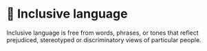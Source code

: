 # 🦄 Inclusive language

Inclusive language is free from words, phrases, or tones that reflect prejudiced, stereotyped or discriminatory views of particular people.
